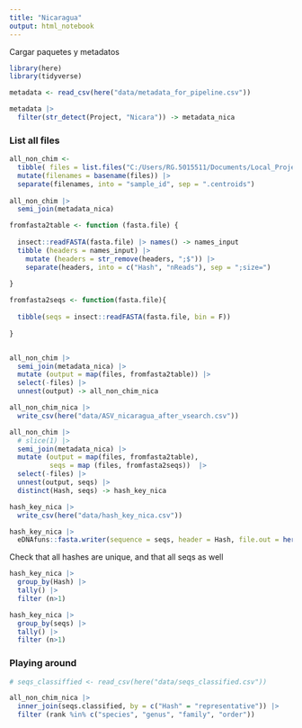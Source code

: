 ---
title: "Nicaragua"
output: html_notebook
---
Cargar paquetes y metadatos

```{r}
library(here)
library(tidyverse)
```

```{r}
metadata <- read_csv(here("data/metadata_for_pipeline.csv"))

metadata |> 
  filter(str_detect(Project, "Nicara")) -> metadata_nica
```

### List all files

```{r}
all_non_chim <-
  tibble( files = list.files("C:/Users/RG.5015511/Documents/Local_Projects/little_porcupine/vsearch/bysample/", pattern = "*_non_chim.fasta", full.names = T)) |>
  mutate(filenames = basename(files)) |> 
  separate(filenames, into = "sample_id", sep = ".centroids")
  
all_non_chim |> 
  semi_join(metadata_nica)

fromfasta2table <- function (fasta.file) {
  
  insect::readFASTA(fasta.file) |> names() -> names_input
  tibble (headers = names_input) |> 
    mutate (headers = str_remove(headers, ";$")) |> 
    separate(headers, into = c("Hash", "nReads"), sep = ";size=")
    
}

fromfasta2seqs <- function(fasta.file){
  
  tibble(seqs = insect::readFASTA(fasta.file, bin = F)) 
  
}


all_non_chim |> 
  semi_join(metadata_nica) |>
  mutate (output = map(files, fromfasta2table)) |> 
  select(-files) |>
  unnest(output) -> all_non_chim_nica

all_non_chim_nica |> 
  write_csv(here("data/ASV_nicaragua_after_vsearch.csv"))

all_non_chim |> 
  # slice(1) |> 
  semi_join(metadata_nica) |>
  mutate (output = map(files, fromfasta2table),
          seqs = map (files, fromfasta2seqs))  |> 
  select(-files) |>
  unnest(output, seqs) |> 
  distinct(Hash, seqs) -> hash_key_nica

hash_key_nica |> 
  write_csv(here("data/hash_key_nica.csv"))

hash_key_nica |> 
  eDNAfuns::fasta.writer(sequence = seqs, header = Hash, file.out = here("data/hash_key_nica.fasta"))
```
Check that all hashes are unique, and that all seqs as well

```{r}
hash_key_nica |> 
  group_by(Hash) |> 
  tally() |> 
  filter (n>1)

hash_key_nica |> 
  group_by(seqs) |> 
  tally() |> 
  filter (n>1)
```

### Playing around

```{r}
# seqs_classiffied <- read_csv(here("data/seqs_classified.csv"))

all_non_chim_nica |> 
  inner_join(seqs.classified, by = c("Hash" = "representative")) |> 
  filter (rank %in% c("species", "genus", "family", "order"))


```

